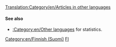 [[Translation:Category/en/Articles in other languages]]
{{en/Bilingual box| Fi
| --
| ''This page provides an index for a wide range of '''articles in Finnish''' in OpenTTD Wiki.<br/>Articles with {{en/s|Other_languages}} template with'' '''<code><nowiki>language_page=fi</nowiki></code>''' ''parameter automatically link here.''
}}

====See also====
*[[:Category:en/Other languages]] for statistics.

[[Category:en/Finnish (Suomi)]][[Category:en/Articles in other languages|FI]]